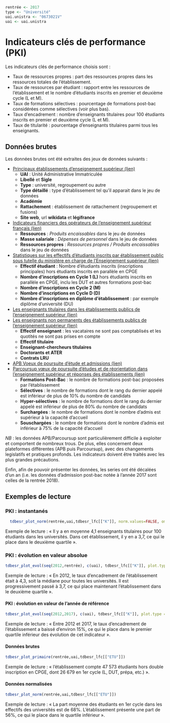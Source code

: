 
```r



rentrée <- 2017
type <- "Université"
uai.unistra <- "0673021V"
uai <- uai.unistra
```

# Indicateurs clés de performance (PKI)

Les indicateurs clés de performance choisis sont :

- Taux de ressources propres : part des ressources propres dans les ressources totales de l'établissement.
- Taux de ressources par étudiant : rapport entre les ressources de l'établissement et le nombre d'étudiants inscrits en premier et deuxième cycle (L et M).
- Taux de formations sélectives : pourcentage de formations post-bac considérées comme sélectives (voir plus bas).
- Taux d'encadrement : nombre d'enseignants titulaires pour 100 étudiants inscrits en premier et deuxième cycle (L et M).
- Taux de titularité : pourcentage d'enseignants titulaires parmi tous les enseignants.


## Données brutes 

Les données brutes ont été extraites des jeux de données suivants :

- [Principaux établissements d'enseignement supérieur (lien)
](https://data.enseignementsup-recherche.gouv.fr/explore/dataset/fr-esr-principaux-etablissements-enseignement-superieur/)
  - __UAI__ : Unité Administrative Immatriculée
  - __Libellé__ et __Sigle__
  - __Type__ : université, regroupement ou autre
  - __Type détaillé__ : type d'établissement tel qu'il apparait dans le jeu de données
  - __Académie__
  - __Rattachement__ : établissement de rattachement (regroupement et fusions)
  - __Site web__, url __wikidata__ et __légifrance__

- [Indicateurs financiers des opérateurs de l’enseignement supérieur français (lien)
](https://data.enseignementsup-recherche.gouv.fr/explore/dataset/fr-esr-operateurs-indicateurs-financiers/)
   - __Ressources__ : _Produits encaissables_ dans le jeu de données
   - __Masse salariale__ : _Dépenses de personnel_ dans le jeu de données
   - __Ressources propres__ : _Ressources propres / Produits encaissables_ dans le jeu de données

- [Statistiques sur les effectifs d'étudiants inscrits par établissement public sous tutelle du ministère en charge de l'Enseignement supérieur (lien)](https://data.enseignementsup-recherche.gouv.fr/explore/dataset/fr-esr-statistiques-sur-les-effectifs-d-etudiants-inscrits-par-etablissement/)
   - __Effectif étudiant__ : Nombre d'étudiants inscrits (inscriptions principales) hors étudiants inscrits en parallèle en CPGE
   - __Nombre d'inscriptions en Cycle 1 (L)__ hors étudiants inscrits en parallèle en CPGE, inclu les DUT et autres formations post-bac
   - __Nombre d'inscriptions en Cycle 2 (M)__
   - __Nombre d'inscriptions en Cycle D (D)__
   - __Nombre d'inscriptions en diplôme d'établissement__ : par exemple diplôme d'université (DU)

- [Les enseignants titulaires dans les établissements publics de l'enseignement supérieur
(lien)](https://data.enseignementsup-recherche.gouv.fr/explore/dataset/fr-esr-enseignants-titulaires-esr-public/)
- [Les enseignants non permanents des établissements publics de l'enseignement supérieur
(lien)](https://data.enseignementsup-recherche.gouv.fr/explore/dataset/fr-esr-enseignants-nonpermanents-esr-public/)
   - __Effectif enseignant__ : les vacataires ne sont pas comptablisés et les quotités ne sont pas prises en compte
   - __Effectif titulaire__ 
   - __Enseignant-chercheurs titulaires__
   - __Doctorants et ATER__ 
   - __Contrats LRU__
   
- [APB Voeux de poursuite d'étude et admissions (lien)](https://data.enseignementsup-recherche.gouv.fr/explore/dataset/fr-esr-apb_voeux-et-admissions/)
- [Parcoursup vœux de poursuite d'études et de réorientation dans l'enseignement supérieur et réponses des établissements (lien)](https://data.enseignementsup-recherche.gouv.fr/explore/dataset/fr-esr-parcoursup/)
   - __Formations Post-Bac__ : le nombre de formations post-bac proposées par l'établissement
   - __Sélectives__ : le nombre de formations dont le rang du dernier appelé est inférieur de plus de 10% du nombre de candidats
   - __Hyper-sélectives__ : le nombre de formations dont le rang du dernier appelé est inférieur de plus de 80% du nombre de candidats
   - __Surchargées__ : le nombre de formations dont le nombre d'admis est supérieur à la capacité d'accueil
   - __Souschargées__ : le nombre de formations dont le nombre d'admis est inférieur à 75% de la capacité d'accueil
   
_NB_ : les données APB/Parcoursup sont particulièrement difficile à exploiter et comportent de nombreux trous. De plus, elles concernent deux plateformes différentes (APB puis Parcoursup), avec des changements legislatifs et pratiques profonds. Les indicateurs doivent être traités avec les plus grandes précautions.

Enfin, afin de pouvoir présenter les données, les series ont été décalées d'un an (i.e. les données d'admission post-bac notée à l'année 2017 sont celles de la rentrée 2018).

## Exemples de lecture


### PKI : instantanés

```r
  tdbesr_plot_norm(rentrée,uai,tdbesr_lfc[["K"]], norm.values=FALSE, omit.first = TRUE)
```

Exemple de lecture : « Il y a en moyenne 4,1 enseignants titulaires pour 100 étudiants dans les universités. Dans cet établissement, il y en a 3,7, ce qui le place dans le deuxième quartile ».

### PKI : évolution en valeur absolue

```r
tdbesr_plot_evol(seq(2012,rentrée), c(uai), tdbesr_lfc[["K"]], plot.type = "raw", noscales = FALSE)
```


Exemple de lecture : « En 2012, le taux d'encadrement de l'établissement était à 4,3, soit la médiane pour toutes les universités. Il est progressivement passé à 3,7, ce qui place maintenant l'établissement dans le deuxième quartile ».

#### PKI : évolution en valeur de l'année de référence

```r
tdbesr_plot_evol(seq(2012,2017), c(uai), tdbesr_lfc[["K"]], plot.type = "norm", noscales = FALSE)
```

Exemple de lecture : « Entre 2012 et 2017, le taux d'encadrement de l'établissement a baissé d'environ 15%, ce qui le place dans le premier quartile inférieur des évolution de cet indicateur ».


#### Données brutes 

```r
tdbesr_plot_primaire(rentrée,uai,tdbesr_lfc[["ETU"]])
```

Exemple de lecture : « l'établissement compte 47 573 étudiants hors double inscription en CPGE, dont 26 679 en 1er cycle (L, DUT, prépa, etc.) ».

#### Données normalisées

```r
tdbesr_plot_norm(rentrée,uai,tdbesr_lfc[["ETU"]])
```

Exemple de lecture : « La part moyenne des étudiants en 1er cycle dans les effectifs des universités est de 68%. L'établissement présente une part de 56%, ce qui le place dans le quartile inférieur ».
